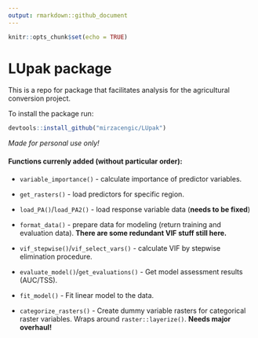 ```yaml
---
output: rmarkdown::github_document
---
```


<!-- README.md is generated from README.Rmd. Please edit that file -->
<!-- output: rmarkdown::github_document -->
<!-- output: html_notebook -->



```r
knitr::opts_chunk$set(echo = TRUE)
```

# LUpak package

This is a repo for package that facilitates analysis for the agricultural conversion project.


To install the package run:
```r
devtools::install_github("mirzacengic/LUpak")
```

*Made for personal use only!*

#### Functions currenly added (without particular order):  
- `variable_importance()` - calculate importance of predictor variables.  

- `get_rasters()` - load predictors for specific region.  

- `load_PA()`/`load_PA2()` - load response variable data (**needs to be fixed**)  

- `format_data()` - prepare data for modeling (return training and evaluation data). **There are some redundant VIF stuff still here.**  

- `vif_stepwise()`/`vif_select_vars()` - calculate VIF by stepwise elimination procedure.  

- `evaluate_model()`/`get_evaluations()` - Get model assessment results (AUC/TSS).  

- `fit_model()` - Fit linear model to the data.  

- `categorize_rasters()` - Create dummy variable rasters for categorical raster variables. Wraps around `raster::layerize()`. **Needs major overhaul!**


